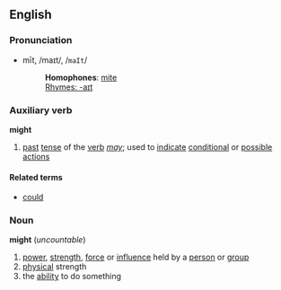 ==English==
===Pronunciation===
*mīt, /maɪt/, /<tt>maIt</tt>/
*:'''Homophones''': [[mite]]
*:[[Rhymes:English:-aɪt|Rhymes: -aɪt]]

=== Auxiliary verb ===
'''might'''
# [[past]] [[tense]] of the [[verb]] ''[[may]]''; used to [[indicate]] [[conditional]] or [[possible]] [[action]]s
====Related terms====
*[[could]]

=== Noun ===
'''might''' (''uncountable'')
# [[power]], [[strength]], [[force]] or [[influence]] held by a [[person]] or [[group]]
# [[physical]] strength
# the [[ability]] to do something